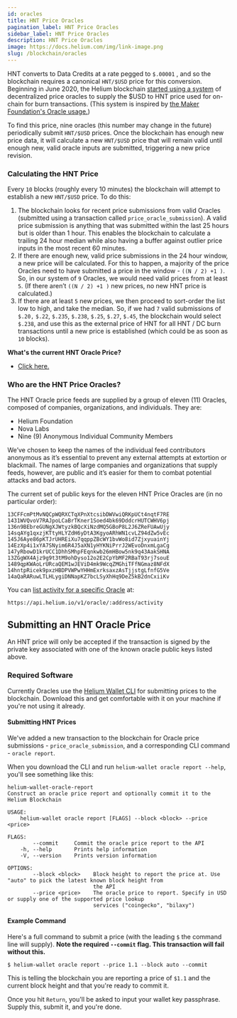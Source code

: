 ```yaml
---
id: oracles
title: HNT Price Oracles
pagination_label: HNT Price Oracles
sidebar_label: HNT Price Oracles
description: HNT Price Oracles
image: https://docs.helium.com/img/link-image.png
slug: /blockchain/oracles
---
```



HNT converts to Data Credits at a rate pegged to `$.00001` , and so the blockchain requires a
canonical `HNT/$USD` price for this conversion. Beginning in June 2020, the Helium blockchain
[started using a system](https://docs.helium.com/devblog/2020/05/29/HNT-Price-Oracles.html) of
decentralized price oracles to supply the $USD to HNT price used for on-chain for burn transactions.
(This system is inspired by
[the Maker Foundation's Oracle usage.](https://blog.makerdao.com/introducing-oracles-v2-and-defi-feeds/))

To find this price, nine oracles (this number may change in the future) periodically submit
`HNT/$USD` prices. Once the blockchain has enough new price data, it will calculate a new `HNT/$USD`
price that will remain valid until enough new, valid oracle inputs are submitted, triggering a new
price revision.

### Calculating the HNT Price

Every `10` blocks (roughly every 10 minutes) the blockchain will attempt to establish a new
`HNT/$USD` price. To do this:

1. The blockchain looks for recent price submissions from valid Oracles (submitted using a
   transaction called `price_oracle_submission`). A valid price submission is anything that was
   submitted within the last 25 hours but is older than 1 hour. This enables the blockchain to
   calculate a trailing 24 hour median while also having a buffer against outlier price inputs in
   the most recent 60 minutes.
2. If there are enough new, valid price submissions in the 24 hour window, a new price will be
   calculated. For this to happen, a majority of the price Oracles need to have submitted a price in
   the window - `((N / 2) +1 )`. So, in our system of `9` Oracles, we would need valid prices from
   at least `5`. (If there aren’t `((N / 2) +1 )` new prices, no new HNT price is calculated.)
3. If there are at least `5` new prices, we then proceed to sort-order the list low to high, and
   take the median. So, if we had `7` valid submissions of `$.20,` `$.22`, `$.235`, `$.238`, `$.25`,
   `$.27`, `$.45`, the blockchain would select `$.238`, and use this as the external price of HNT
   for all HNT / DC burn transactions until a new price is established \(which could be as soon as
   `10` blocks\).

**What's the current HNT Oracle Price?**

- [Click here.](https://api.helium.io/v1/oracle/prices/current)

### Who are the HNT Price Oracles?

The HNT Oracle price feeds are supplied by a group of eleven (11) Oracles, composed of companies,
organizations, and individuals. They are:

- Helium Foundation
- Nova Labs
- Nine (9) Anonymous Individual Community Members

We’ve chosen to keep the names of the individual feed contributors anonymous as it’s essential to
prevent any external attempts at extortion or blackmail. The names of large companies and
organizations that supply feeds, however, are public and it’s easier for them to combat potential
attacks and bad actors.

The current set of public keys for the eleven HNT Price Oracles are (in no particular order):

```text
13CFFcmPtMvNQCpWQRXCTqXPnXtcsibDWVwiQRKpUCt4nqtF7RE
1431WVQvoV7RAJpoLCaBrTKner1Soed4bk69DddcrHUTCWHV6pj
136n9BEbreGUNgXJWtyzkBQcXiNzdMQ5GBoP8L2J6ZReFUAwUjy
14sqAYg1qxzjKTtyHLYZdH6yDtA3KgyoARhWN1cvLZ94dZw5vEc
145J6Aye86pKTJrUHREiXu7qqppZBcWY1bvWo8id7ZjxyuainYj
14EzXp4i1xYA7SNyim6R4J5aXN1yHYKNiPrrJ2WEvoDnxmLgaCg
147yRbowD1krUCC1DhhSMhpFEqnkwb26mHBow5nk9q43AakSHNA
13ZGgWX4Ajz9g9t3tM9ohDyso12o2E2CpYbMF2RBaT93rj7souE
1489qpKWAoLrURcaQEM1wJEViD4mk9WcqZMGhiTFfNGmaz8NFdX
14hntpRicek9pxzHBDPVWPwYHHmExrksaxzAsTjjstgLfnfG5Ve
14aQaRARuwLTLHLygiDNNapKZ7bcLSyXhHq9DeZ5kB2dnCxiiKv
```

You can
[list activity for a specific Oracle](https://docs.helium.com/api/blockchain/oracle-prices/#list-activity-for-a-specific-oracle)
at:

```
https://api.helium.io/v1/oracle/:address/activity
```

## Submitting an HNT Oracle Price

An HNT price will only be accepted if the transaction is signed by the private key associated with
one of the known oracle public keys listed above.

### Required Software

Currently Oracles use the [Helium Wallet CLI](https://github.com/helium/helium-wallet-rs) for
submitting prices to the blockchain. Download this and get comfortable with it on your machine if
you're not using it already.

#### Submitting HNT Prices

We've added a new transaction to the blockchain for Oracle price submissions -
`price_oracle_submission`, and a corresponding CLI command - `oracle report`.

When you download the CLI and run `helium-wallet oracle report --help`, you'll see something like
this:

```text
helium-wallet-oracle-report
Construct an oracle price report and optionally commit it to the Helium Blockchain

USAGE:
    helium-wallet oracle report [FLAGS] --block <block> --price <price>

FLAGS:
        --commit     Commit the oracle price report to the API
    -h, --help       Prints help information
    -V, --version    Prints version information

OPTIONS:
        --block <block>    Block height to report the price at. Use "auto" to pick the latest known block height from
                           the API
        --price <price>    The oracle price to report. Specify in USD or supply one of the supported price lookup
                           services ("coingecko", "bilaxy")
```

#### Example Command

Here's a full command to submit a price (with the leading `$` the command line will supply). **Note
the required `--commit` flag. This transaction will fail without this.**

```text
$ helium-wallet oracle report --price 1.1 --block auto --commit
```

This is telling the blockchain you are reporting a price of `$1.1` and the current block height and
that you're ready to commit it.

Once you hit `Return`, you'll be asked to input your wallet key passphrase. Supply this, submit it,
and you're done.
